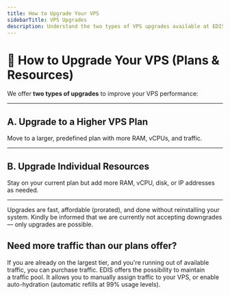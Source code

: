```yaml
---
title: How to Upgrade Your VPS
sidebarTitle: VPS Upgrades
description: Understand the two types of VPS upgrades available at EDIS Global — plan upgrades and custom resource upgrades. Choose the best option for your needs.
---
```



# 🔼 How to Upgrade Your VPS (Plans & Resources)

We offer **two types of upgrades** to improve your VPS performance:

---

## A. Upgrade to a Higher VPS Plan
Move to a larger, predefined plan with more RAM, vCPUs, and traffic.

<CtaButton label="Learn how to upgrade your VPS plan" link="../upgrades-downgrades/upgrade-plan" />

---

## B. Upgrade Individual Resources
Stay on your current plan but add more RAM, vCPU, disk, or IP addresses as needed.

<CtaButton label="Learn how to upgrade resources" link="../upgrades-downgrades/upgrade-resources" />

---

Upgrades are fast, affordable (prorated), and done without reinstalling your system.
Kindly be informed that we are currently not accepting downgrades — only upgrades are possible.

## 

## Need more traffic than our plans offer?

If you are already on the largest tier, and you're running out of available traffic, you can purchase traffic. EDIS offers the possibility to maintain a traffic pool. It allows you to manually assign traffic to your VPS, or enable auto-hydration (automatic refills at 99% usage levels).

<CtaButton label="Learn about Traffic Pool" link="../traffic-bandwidth/traffic-pool-global-and-premium-traffic-zone" />
